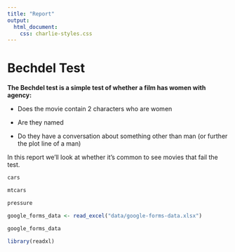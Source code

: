 ```yaml
---
title: "Report"
output: 
  html_document:
    css: charlie-styles.css
---
```


# Bechdel Test

**The Bechdel test is a simple test of whether a film has women with agency:**

-   Does the movie contain 2 characters who are women

-   Are they named

-   Do they have a conversation about something other than man (or further the plot line of a man)

In this report we'll look at whether it's common to see movies that fail the test.

```r
cars

mtcars

pressure
```

```r
google_forms_data <- read_excel("data/google-forms-data.xlsx")

google_forms_data
```


```r
library(readxl)
```

